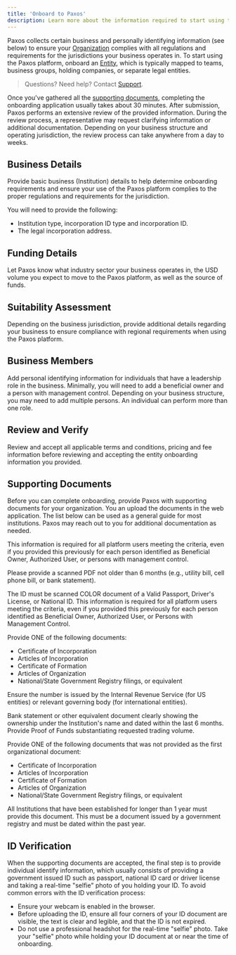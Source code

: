 ```yaml
---
title: 'Onboard to Paxos'
description: Learn more about the information required to start using the Paxos process.
---
```


[Support]: https://support.paxos.com
[create API credentials]: developer/credentials
[submit-request]: https://support.paxos.com/hc/en-us/requests/new
[em]: /dashboard/roles#entity-manager
[Developer]: /dashboard/roles#developer
[api]: https://dashboard.sandbox.paxos.com/admin/api

[org]: /dashboard/organization#organization
[entity]: /dashboard/organization#entity

Paxos collects certain business and personally identifying information (see below) to ensure your [Organization][org] complies with all regulations and requirements for the jurisdictions your business operates in.
To start using the Paxos platform, onboard an [Entity][entity], which is typically mapped to teams, business groups, holding companies, or separate legal entities.

> Questions? Need help? Contact [Support].

Once you've gathered all the [supporting documents](#supporting-docs), completing the onboarding application usually takes about 30 minutes.
After submission, Paxos performs an extensive review of the provided information.
During the review process, a representative may request clarifying information or additional documentation.
Depending on your business structure and operating jurisdiction, the review process can take anywhere from a day to weeks.

## Business Details

Provide basic business (Institution) details to help determine onboarding requirements and ensure your use of the Paxos platform complies to the proper regulations and requirements for the jurisdiction.

You will need to provide the following:

- Institution type, incorporation ID type and incorporation ID.
- The legal incorporation address.

## Funding Details

Let Paxos know what industry sector your business operates in, the USD volume you expect to move to the Paxos platform, as well as the source of funds.

## Suitability Assessment

Depending on the business jurisdiction, provide additional details regarding your business to ensure compliance with regional requirements when using the Paxos platform.

## Business Members

Add personal identifying information for individuals that have a leadership role in the business.
Minimally, you will need to add a beneficial owner and a person with management control.
Depending on your business structure, you may need to add multiple persons.
An individual can perform more than one role.

## Review and Verify

Review and accept all applicable terms and conditions, pricing and fee information before reviewing and accepting the entity onboarding information you provided.

## Supporting Documents

Before you can complete onboarding, provide Paxos with supporting documents for your organization.
You an upload the documents in the web application.
The list below can be used as a general guide for most institutions.
Paxos may reach out to you for additional documentation as needed.

<AccordionGroup>

<Accordion title="Proof of Residential Address for all Beneficial Owners, Authorized Users and Persons with Management Control" id="proof-residential-address">

This information is required for all platform users meeting the criteria, even if you provided this previously for each person identified as Beneficial Owner, Authorized User, or persons with management control.

Please provide a scanned PDF not older than 6 months (e.g., utility bill, cell phone bill, or bank statement).

</Accordion>

<Accordion title="Valid ID for all Beneficial Owners, Authorized Users and Persons with Management Control" id="valid-id">

The ID must be scanned COLOR document of a Valid Passport, Driver's License, or National ID. 
This information is required for all platform users meeting the criteria, even if you provided this previously for each person identified as Beneficial Owner, Authorized User, or Persons with Management Control.

</Accordion>

<Accordion title="Organizational Documents" id="organizational-documents">

Provide ONE of the following documents:

- Certificate of Incorporation
- Articles of Incorporation
- Certificate of Formation
- Articles of Organization
- National/State Government Registry filings, or equivalent

</Accordion>

<Accordion title="Evidence of Tax Identification Number / Registration Number" id="tax-identification">

Ensure the number is issued by the Internal Revenue Service (for US entities) or relevant governing body (for international entities).

</Accordion>

<Accordion title="Proof of Funds" id="proof-funds">

Bank statement or other equivalent document clearly showing the ownership under the Institution's name and dated within the last 6 months. Provide Proof of Funds substantiating requested trading volume.

</Accordion>

<Accordion title="Second Organizational Document" id="second-organizational-document">

Provide ONE of the following documents that was not provided as the first organizational document: 

- Certificate of Incorporation
- Articles of Incorporation
- Certificate of Formation
- Articles of Organization
- National/State Government Registry filings, or equivalent

</Accordion>

<Accordion title="Certificate of Good Standing or Equivalent" id="certificate-good-standing">

All Institutions that have been established for longer than 1 year must provide this document. This must be a document issued by a government registry and must be dated within the past year.

</Accordion>

</AccordionGroup>

## ID Verification

When the supporting documents are accepted, the final step is to provide individual identify information, which usually consists of providing a government issued ID such as passport, national ID card or driver license and taking a real-time "selfie" photo of you holding your ID.
To avoid common errors with the ID verification process:

- Ensure your webcam is enabled in the browser.
- Before uploading the ID, ensure all four corners of your ID document are visible, the text is clear and legible, and that the ID is not expired.
- Do not use a professional headshot for the real-time "selfie" photo. Take your "selfie" photo while holding your ID document at or near the time of onboarding.
